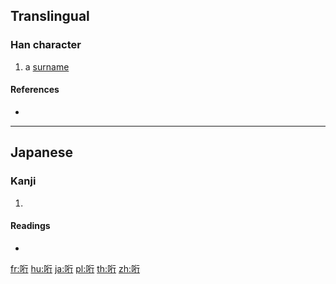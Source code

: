 {{character info/new}}
==Translingual==

===Han character===
{{Han char|rn=30|rad=口|as=06|sn=9|four=|canj=RHON|ids=⿰口行}}

# a [[surname]]

====References====
* {{Han ref|kx=0189.271|hdz=10618.111|uh=54D8|ud=21720}}

----

==Japanese==

===Kanji===
{{ja-kanji|grade=|rs=口06}}

# {{defn|lang=ja|sort=口06}}

====Readings====
* {{ja-readings|on=|kun=[[さそう]] (sasou)}}

[[fr:哘]]
[[hu:哘]]
[[ja:哘]]
[[pl:哘]]
[[th:哘]]
[[zh:哘]]